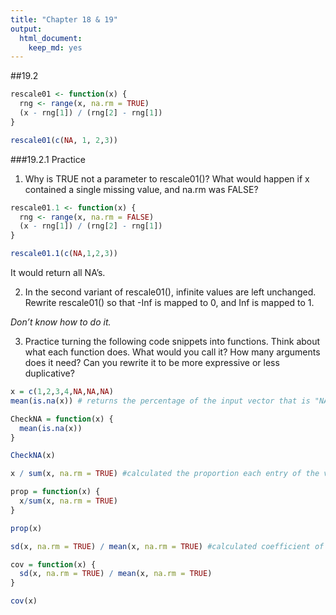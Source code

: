 ```yaml
---
title: "Chapter 18 & 19"
output: 
  html_document: 
    keep_md: yes
---
```


##19.2
```r
rescale01 <- function(x) {
  rng <- range(x, na.rm = TRUE)
  (x - rng[1]) / (rng[2] - rng[1])
}

rescale01(c(NA, 1, 2,3))
```


###19.2.1 Practice  

1. Why is TRUE not a parameter to rescale01()? What would happen if x contained a single missing value, and na.rm was FALSE?  

```r

rescale01.1 <- function(x) {
  rng <- range(x, na.rm = FALSE)
  (x - rng[1]) / (rng[2] - rng[1])
}

rescale01.1(c(NA,1,2,3))
```

It would return all NA's.  

2. In the second variant of rescale01(), infinite values are left unchanged. Rewrite rescale01() so that -Inf is mapped to 0, and Inf is mapped to 1.  

*Don't know how to do it.*  

3. Practice turning the following code snippets into functions. Think about what each function does. What would you call it? How many arguments does it need? Can you rewrite it to be more expressive or less duplicative?  

```r
x = c(1,2,3,4,NA,NA,NA)
mean(is.na(x)) # returns the percentage of the input vector that is "NA".  

CheckNA = function(x) {
  mean(is.na(x))
}

CheckNA(x)
```

```r
x / sum(x, na.rm = TRUE) #calculated the proportion each entry of the vector is of the sum of the vector.

prop = function(x) {
  x/sum(x, na.rm = TRUE)
}

prop(x)
```

```r
sd(x, na.rm = TRUE) / mean(x, na.rm = TRUE) #calculated coefficient of variance of the vector.  

cov = function(x) {
  sd(x, na.rm = TRUE) / mean(x, na.rm = TRUE)
}

cov(x)
```







